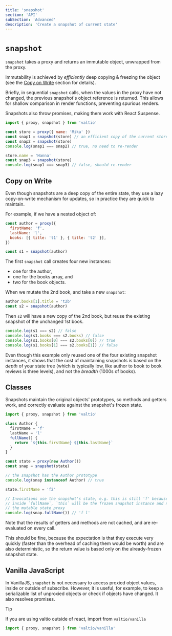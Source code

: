 ```yaml
---
title: 'snapshot'
section: 'API'
subSection: 'Advanced'
description: 'Create a snapshot of current state'
---
```


# `snapshot`

`snapshot` takes a proxy and returns an immutable object, unwrapped from the proxy.

Immutability is achieved by _efficiently_ deep copying & freezing the object (see the [Copy on Write](#copy-on-write) section for details).

Briefly, in sequential `snapshot` calls, when the values in the proxy have not changed, the previous snapshot's object reference is returned. This allows for shallow comparison in render functions, preventing spurious renders.

Snapshots also throw promises, making them work with React Suspense.

```js
import { proxy, snapshot } from 'valtio'

const store = proxy({ name: 'Mika' })
const snap1 = snapshot(store) // an efficient copy of the current store values, unproxied
const snap2 = snapshot(store)
console.log(snap1 === snap2) // true, no need to re-render

store.name = 'Hanna'
const snap3 = snapshot(store)
console.log(snap1 === snap3) // false, should re-render
```

## Copy on Write

Even though snapshots are a deep copy of the entire state, they use a lazy copy-on-write mechanism for updates, so in practice they are quick to maintain.

For example, if we have a nested object of:

```js
const author = proxy({
  firstName: 'f',
  lastName: 'l',
  books: [{ title: 't1' }, { title: 't2' }],
})

const s1 = snapshot(author)
```

The first `snapshot` call creates four new instances:

- one for the author,
- one for the books array, and
- two for the book objects.

When we mutate the 2nd book, and take a new `snapshot`:

```js
author.books[1].title = 't2b'
const s2 = snapshot(author)
```

Then `s2` will have a new copy of the 2nd book, but reuse the existing snapshot of the unchanged 1st book.

```js
console.log(s1 === s2) // false
console.log(s1.books === s2.books) // false
console.log(s1.books[0] === s2.books[0]) // true
console.log(s1.books[1] === s2.books[1]) // false
```

Even though this example only reused one of the four existing snapshot instances, it shows that the cost of maintaining snapshots is based on the _depth_ of your state tree (which is typically low, like author to book to book reviews is three levels), and not the _breadth_ (1000s of books).

## Classes

Snapshots maintain the original objects' prototypes, so methods and getters work, and correctly evaluate against the snapshot's frozen state.

```js
import { proxy, snapshot } from 'valtio'

class Author {
  firstName = 'f'
  lastName = 'l'
  fullName() {
    return `${this.firstName} ${this.lastName}`
  }
}

const state = proxy(new Author())
const snap = snapshot(state)

// the snapshot has the Author prototype
console.log(snap instanceof Author) // true

state.firstName = 'f2'

// Invocations use the snapshot's state, e.g. this is still 'f' because
// inside `fullName`, `this` will be the frozen snapshot instance and not
// the mutable state proxy
console.log(snap.fullName()) // 'f l'
```

Note that the results of getters and methods are not cached, and are re-evaluated on every call.

This should be fine, because the expectation is that they execute very quickly (faster than the overhead of caching them would be worth) and are also deterministic, so the return value is based only on the already-frozen snapshot state.

## Vanilla JavaScript

In VanillaJS, `snapshot` is not necessary to access proxied object values, inside or outside of subscribe. However, it is useful, for example, to keep a serializable list of unproxied objects or check if objects have changed. It also resolves promises.

> [!TIP]
> If you are using valtio outside of react, import from `valtio/vanilla`
>
> ```js
> import { proxy, snapshot } from 'valtio/vanilla'
> ```
